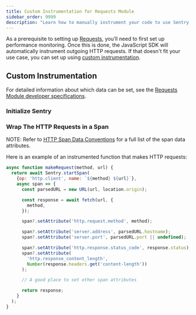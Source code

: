 ```yaml
---
title: Custom Instrumentation for Requests Module
sidebar_order: 9999
description: "Learn how to manually instrument your code to use Sentry's Requests module."
---
```


As a prerequisite to setting up [Requests](/product/performance/requests/), you’ll need to first <PlatformLink to="/performance/">set up performance monitoring</PlatformLink>. Once this is done, the JavaScript SDK will automatically instrument outgoing HTTP requests. If that doesn't fit your use case, you can set up using [custom instrumentation](#custom-instrumentation).

## Custom Instrumentation

For detailed information about which data can be set, see the [Requests Module developer specifications](https://develop.sentry.dev/sdk/performance/modules/requests/).

### Initialize Sentry

<PlatformContent includePath="getting-started-config" />

### Wrap The HTTP Requests in a Span

NOTE: Refer to [HTTP Span Data Conventions](https://develop.sentry.dev/sdk/performance/span-data-conventions/#http) for a full list of the span data attributes.

Here is an example of an instrumented function that makes HTTP requests:

```javascript
async function makeRequest(method, url) {
  return await Sentry.startSpan(
    {op: 'http.client', name: `${method} ${url}`},
    async span => {
      const parsedURL = new URL(url, location.origin);

      const response = await fetch(url, {
        method,
      });

      span?.setAttribute('http.request.method', method);

      span?.setAttribute('server.address', parsedURL.hostname);
      span?.setAttribute('server.port', parsedURL.port || undefined);

      span?.setAttribute('http.response.status_code', response.status);
      span?.setAttribute(
        'http.response_content_length',
        Number(response.headers.get('content-length'))
      );

      // A good place to set other span attributes

      return response;
    }
  );
}
```
